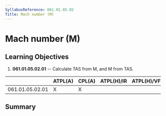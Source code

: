 ```yaml
---
SyllabusReference: 061.01.05.02
Title: Mach number (M)
---
```


# Mach number (M)

## Learning Objectives

1.  **061.01.05.02.01** -- Calculate TAS from M, and M from TAS.

|                 | ATPL(A) | CPL(A) | ATPL(H)/IR | ATPL(H)/VFR | CPL(H) | IR  | CBIR(A) |
| --------------- | ------- | ------ | ---------- | ----------- | ------ | --- | ------- |
| 061.01.05.02.01 | X       | X      |            |             |        |     |         |

## Summary
